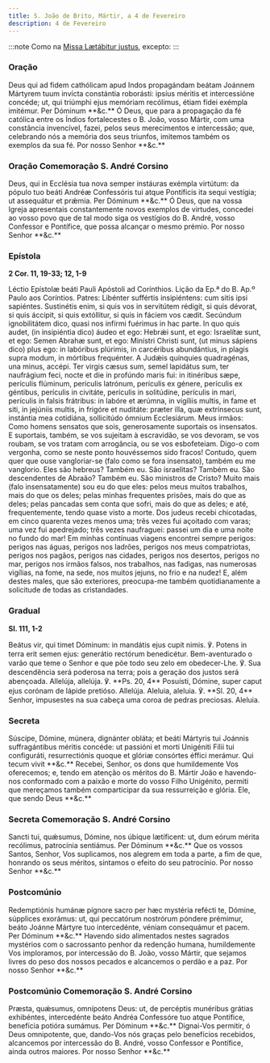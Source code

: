 ```yaml
---
title: S. João de Brito, Mártir, a 4 de Fevereiro
description: 4 de Fevereiro
---
```


:::note
Como na [Missa Lætábitur justus](/missal/comum/5martirnaopontifice2), excepto:
:::

### Oração

<div class="grid grid-cols-2 gap-5">
  <span class="text-justify">
    Deus qui ad fidem cathólicam apud Indos propagándam beátam Joánnem Mártyrem
    tuum invícta constántia roborásti: ipsíus méritis et intercessióne concéde;
    ut, qui triúmphi ejus memóriam recólimus, étiam fídei exémpla imitémur. Per
    Dóminum **&c.**
  </span>
  <span class="text-justify">
    Ó Deus, que para a propagação da fé católica entre os Índios fortalecestes o
    B. João, vosso Mártir, com uma constância invencível, fazei, pelos seus
    merecimentos e intercessão; que, celebrando nós a memória dos seus triunfos,
    imitemos também os exemplos da sua fé. Por nosso Senhor **&c.**
  </span>
</div>

### Oração Comemoração S. André Corsino

<div class="grid grid-cols-2 gap-5">
  <span class="text-justify">
    Deus, qui in Ecclésia tua nova semper instáuras exémpla virtútum: da pópulo
    tuo beáti Andréæ Confessóris tui atque Pontíficis ita sequi vestígia; ut
    assequátur et prǽmia. Per Dóminum **&c.**
  </span>
  <span class="text-justify">
    Ó Deus, que na vossa Igreja apresentais constantemente novos exemplos de
    virtudes, concedei ao vosso povo que de tal modo siga os vestígios do B.
    André, vosso Confessor e Pontífice, que possa alcançar o mesmo prémio. Por
    nosso Senhor **&c.**
  </span>
</div>

### Epístola

**2 Cor. 11, 19-33; 12, 1-9**

<div class="grid grid-cols-2 gap-5">
  <span class="text-justify">
    Léctio Epístolæ beáti Pauli Apóstoli ad Corínthios.
  </span>
  <span class="text-justify">
    Lição da Ep.ª do B. Ap.º Paulo aos Coríntios.
  </span>
  <span class="text-justify">
    Patres: Libénter suffértis insipiéntens: cum sitis ipsi sapiéntes.
    Sustinétis enim, si quis vos in servitútem rédigit, si quis dévorat, si quis
    áccipit, si quis extóllitur, si quis in fáciem vos cædit. Secúndum
    ignobilitátem dico, quasi nos infírmi fuérimus in hac parte. In quo quis
    audet, (in insipiéntia dico) áudeo et ego: Hebrǽi sunt, et ego: Israelítæ
    sunt, et ego: Semen Abrahæ sunt, et ego: Minístri Christi sunt, (ut minus
    sápiens dico) plus ego: in labóribus plúrimis, in carcéribus abundántius, in
    plagis supra modum, in mórtibus frequénter. A Judǽis quínquies quadragénas,
    una minus, accépi. Ter virgis cæsus sum, semel lapidátus sum, ter naufrágium
    feci, nocte et die in profúndo maris fui: in itinéribus sæpe, perículis
    flúminum, perículis latrónum, perículis ex génere, perículis ex géntibus,
    perículis in civitáte, perículis in solitúdine, perículis in mari, perículis
    in falsis frátribus: in labóre et ærúmna, in vigíliis multis, in fame et
    siti, in jejúniis multis, in frigóre et nuditáte: præter illa, quæ
    extrínsecus sunt, instántia mea cotidiána, sollicitúdo ómnium Ecclesiárum.
  </span>
  <span class="text-justify">
    Meus irmãos: Como homens sensatos que sois, generosamente suportais os
    insensatos. E suportais, também, se vos sujeitam à escravidão, se vos
    devoram, se vos roubam, se vos tratam com arrogância, ou se vos esbofeteiam.
    Digo-o com vergonha, como se neste ponto houvéssemos sido fracos! Contudo,
    quem quer que ouse vangloriar-se (falo como se fora insensato), também eu me
    vanglorio. Eles são hebreus? Também eu. São israelitas? Também eu. São
    descendentes de Abraão? Também eu. São ministros de Cristo? Muito mais (falo
    insensatamente) sou eu do que eles: pelos meus muitos trabalhos, mais do que
    os deles; pelas minhas frequentes prisões, mais do que as deles; pelas
    pancadas sem conta que sofri, mais do que as deles; e até, frequentemente,
    tendo quase visto a morte. Dos judeus recebi chicotadas, em cinco quarenta
    vezes menos uma; três vezes fui açoitado com varas; uma vez fui apedrejado;
    três vezes naufraguei: passei um dia e uma noite no fundo do mar! Em minhas
    contínuas viagens encontrei sempre perigos: perigos nas águas, perigos nos
    ladrões, perigos nos meus compatriotas, perigos nos pagãos, perigos nas
    cidades, perigos nos desertos, perigos no mar, perigos nos irmãos falsos,
    nos trabalhos, nas fadigas, nas numerosas vigílias, na fome, na sede, nos
    muitos jejuns, no frio e na nudez! E, além destes males, que são exteriores,
    preocupa-me também quotidianamente a solicitude de todas as cristandades.
  </span>
</div>

### Gradual

**Sl. 111, 1-2**

<div class="grid grid-cols-2 gap-5">
  <span class="text-justify">
    Beátus vir, qui timet Dóminum: in mandátis ejus cupit nimis. ℣. Potens in
    terra erit semen ejus: generátio rectórum benedicétur.
  </span>
  <span class="text-justify">
    Bem-aventurado o varão que teme o Senhor e que põe todo seu zelo em
    obedecer-Lhe. ℣. Sua descendência será poderosa na terra; pois a geração dos
    justos será abençoada.
  </span>
  <span class="text-justify">
    Allelúja, allelúja. ℣. **Ps. 20, 4** Posuísti, Dómine, super caput ejus
    corónam de lápide pretióso. Allelúja.
  </span>
  <span class="text-justify">
    Aleluia, aleluia. ℣. **Sl. 20, 4** Senhor, impusestes na sua cabeça uma
    coroa de pedras preciosas. Aleluia.
  </span>
</div>

### Secreta

<div class="grid grid-cols-2 gap-5">
  <span class="text-justify">
    Súscipe, Dómine, múnera, dignánter obláta; et beáti Mártyris tui Joánnis
    suffragántibus méritis concéde: ut passióni et morti Unigéniti Fílii tui
    configuráti, resurrectiónis quoque et glóriæ consórtes éffici merámur. Qui
    tecum vivit **&c.**
  </span>
  <span class="text-justify">
    Recebei, Senhor, os dons que humildemente Vos oferecemos; e, tendo em
    atenção os méritos do B. Mártir João e havendo-nos conformado com a paixão e
    morte do vosso Filho Unigénito, permiti que mereçamos também comparticipar
    da sua ressurreição e glória. Ele, que sendo Deus **&c.**
  </span>
</div>

### Secreta Comemoração S. André Corsino

<div class="grid grid-cols-2 gap-5">
  <span class="text-justify">
    Sancti tui, quǽsumus, Dómine, nos úbique lætíficent: ut, dum eórum mérita
    recólimus, patrocínia sentiámus. Per Dóminum **&c.**
  </span>
  <span class="text-justify">
    Que os vossos Santos, Senhor, Vos suplicamos, nos alegrem em toda a parte, a
    fim de que, honrando os seus méritos, sintamos o efeito do seu patrocínio.
    Por nosso Senhor **&c.**
  </span>
</div>

### Postcomúnio

<div class="grid grid-cols-2 gap-5">
  <span class="text-justify">
    Redemptiónis humánæ pígnore sacro per hæc mystéria refécti te, Dómine,
    súpplices exorámus: ut, qui peccatórum nostrórum póndere prémimur, beáto
    Joánne Mártyre tuo intercedénte, véniam consequámur et pacem. Per Dóminum
    **&c.**
  </span>
  <span class="text-justify">
    Havendo sido alimentados nestes sagrados mystérios com o sacrossanto penhor
    da redenção humana, humildemente Vos imploramos, por intercessão do B. João,
    vosso Mártir, que sejamos livres do peso dos nossos pecados e alcancemos o
    perdão e a paz. Por nosso Senhor **&c.**
  </span>
</div>

### Postcomúnio Comemoração S. André Corsino

<div class="grid grid-cols-2 gap-5">
  <span class="text-justify">
    Præsta, quǽsumus, omnípotens Deus: ut, de percéptis munéribus grátias
    exhibéntes, intercedénte beáto Andréa Confessóre tuo atque Pontífice,
    benefícia potióra sumámus. Per Dóminum **&c.**
  </span>
  <span class="text-justify">
    Dignai-Vos permitir, ó Deus omnipotente, que, dando-Vos nós graças pelo
    benefícios recebidos, alcancemos por intercessão do B. André, vosso
    Confessor e Pontífice, ainda outros maiores. Por nosso Senhor **&c.**
  </span>
</div>
